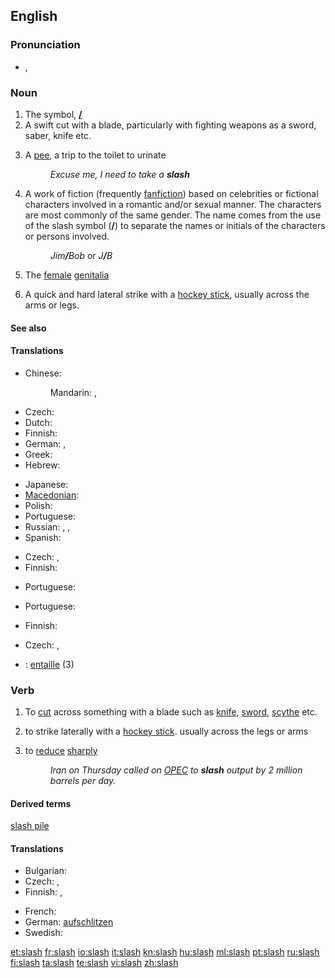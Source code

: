 {{wikipedia|dab=slash (disambiguation)|slash}}
==English==

===Pronunciation===
* {{IPA|/slæʃ/}}, {{SAMPA|/sl{S/}}
*: {{rhymes|æʃ}}

===Noun===
{{en-noun|slash|es}}

# The symbol, '''[[/]]'''
# A swift cut with a blade, particularly with fighting weapons as a sword, saber, knife etc.
# {{British|slang}} A [[pee]], a trip to the toilet to urinate
#: ''Excuse me, I need to take a '''slash'''''
# A work of fiction (frequently [[fanfiction]]) based on celebrities or fictional characters involved in a romantic and/or sexual manner. The characters are most commonly of the same gender.  The name comes from the use of the slash symbol ('''/''') to separate the names or initials of the characters or persons involved.
#: ''Jim'''/'''Bob'' or ''J'''/'''B''
# {{vulgar|slang}} The [[female]] [[genitalia]]
# {{ice hockey}} A quick and hard lateral strike with a [[hockey stick]], usually across the arms or legs.

====See also====
{{punctuation}}

====Translations====
{{trans-top|symbol}}
* Chinese:
*: Mandarin: {{t|cmn|斜線號|sc=Hani|xs=Mandarin}},  {{t|cmn|斜线号|tr=xiéxiànhào|sc=Hani|xs=Mandarin}}
* Czech: {{t-|cs|lomítko|n}}
* Dutch: {{t|nl|schuine streep|f}}
* Finnish: {{t+|fi|vinoviiva}}
* German: {{t+|de|Schrägstrich|m}}, {{t+|de|Bruchstrich|m}}
* Greek: {{t|el|δεξιότροπη κάθετος|sc=Grek}}
* Hebrew: {{t+|he|לוכסן|m|sc=Hebr}}
{{trans-mid}}
* Japanese: {{t|ja|スラッシュ|tr=surasshu|sc=Jpan}}
* [[Macedonian]]: {{t|mk|коса црта|f|tr=kósa c'rta|sc=Cyrl|xs=Macedonian}}
* Polish: {{t-|pl|ukośnik|m}}
* Portuguese: {{t+|pt|barra|f}}
* Russian: {{t|ru|слэш|m|tr=sleš|sc=Cyrl}},  {{t|ru|косая черта|f|tr=kosája čertá|sc=Cyrl}},  {{t|ru|косая|f|tr=kosája|sc=Cyrl}}
* Spanish: {{t+|es|barra|f}}
{{trans-bottom}}

{{trans-top|swift cut with a blade}}
* Czech: {{t-|cs|řez|m}}, {{t-|cs|seknutí|n}}
* Finnish: {{t|fi|sivallus}}
{{trans-mid}}
* Portuguese: {{t|pt|talho|m}}
{{trans-bottom}}

{{trans-top|slang: trip to the toilet to urinate}}
* Portuguese: {{t|pt|mijada|f}}
{{trans-mid}}
{{trans-bottom}}

{{trans-top|work of fiction}}
{{trans-mid}}
{{trans-bottom}}

{{trans-top|vulgar slang: female genitalia}}
* Finnish: {{t+|fi|viiva}}
{{trans-mid}}
{{trans-bottom}}

{{trans-top|ice hockey: quick and hard lateral strike with a hockey stick}}
* Czech: {{t-|cs|seknutí|n}}, {{t+|cs|sekera|f}}
{{trans-mid}}
{{trans-bottom}}

{{checktrans-top}}
* {{ttbc|French}}: [[entaille]] {{f}} (3)
{{trans-bottom}}

===Verb===
{{en-verb|slash|es}}

# To [[cut]] across something with a blade such as [[knife]], [[sword]], [[scythe]] etc.
# {{ice hockey}} to strike laterally with a [[hockey stick]]. usually across the legs or arms
# {{transitive}} to [[reduce]] [[sharply]]
#: ''Iran on Thursday called on [[OPEC]] to '''slash''' output by 2 million barrels per day.''

====Derived terms====
[[slash pile]]

====Translations====
{{trans-top|to cut across something with a knife, sword, etc}}
* Bulgarian: {{t+|bg|разсичам|sc=Cyrl}}
* Czech: {{t-|cs|seknout}}, {{t-|cs|říznout}}
* Finnish: {{t-|fi|viiltää}}, {{t-|fi|sivaltaa}}
{{trans-mid}}
* French: {{t+|fr|entailler}}
* German: [[aufschlitzen]]
* Swedish: {{t+|sv|hugga}}
{{trans-bottom}}

[[et:slash]]
[[fr:slash]]
[[io:slash]]
[[it:slash]]
[[kn:slash]]
[[hu:slash]]
[[ml:slash]]
[[pt:slash]]
[[ru:slash]]
[[fi:slash]]
[[ta:slash]]
[[te:slash]]
[[vi:slash]]
[[zh:slash]]